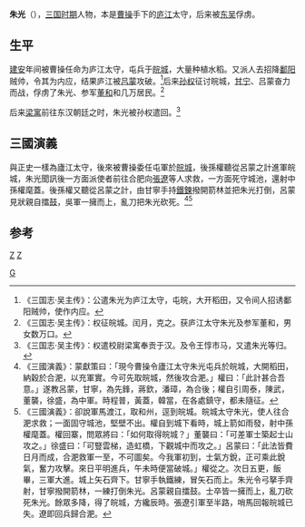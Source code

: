 '''朱光'''（{{bd|？||？||Z}}），[[三国时期|三国时期]]人物，本是[[曹操|曹操]]手下的[[庐江|庐江]]太守，后来被[[东吴_(三国)|东吴]]俘虏。
==生平==
[[建安_(东汉)|建安]]年间被曹操任命为庐江太守，屯兵于[[皖城|皖城]]，大量种植水稻。又派人去招降[[鄱阳|鄱阳]]贼帅，令其为内应，结果庐江被[[吕蒙|吕蒙]]攻破。<ref>《三国志·吴主传》：公遣朱光为庐江太守，屯皖，大开稻田，又令间人招诱鄱阳贼帅，使作内应。</ref>后来[[孙权|孙权]]征讨皖城，[[甘宁|甘宁]]、吕蒙奋力而战，俘虏了朱光、参军[[董和_(曹魏)|董和]]和几万居民。<ref>《三国志·吴主传》：权征皖城。闰月，克之。获庐江太守朱光及参军董和，男女数万口。</ref>

后来[[梁寓|梁寓]]前往东汉朝廷之时，朱光被孙权遣回。<ref>《三国志·吴主传》：权遣校尉梁寓奉贡于汉。及令王惇市马，又遣朱光等归。</ref>

==三國演義==
與正史一樣為廬江太守，後來被曹操委任屯軍於[[皖城|皖城]]，後孫權聽從呂蒙之計進軍皖城，朱光聞訊後一方面派使者前往合肥向[[張遼|張遼]]等人求救，一方面死守城池，還射中孫權麾蓋。後孫權又聽從呂蒙之計，由甘寧手持[[鐵鍊|鐵鍊]]撥開箭林並把朱光打倒，呂蒙見狀親自擂[[鼓|鼓]]，吳軍一擁而上，亂刀把朱光砍死。<ref>《三國演義》：蒙獻策曰：「現今曹操令廬江太守朱光屯兵於皖城，大開稻田，納穀於合淝，以充軍實。今可先取皖城，然後攻合淝。」權曰：「此計甚合吾意。」遂教呂蒙，甘寧，為先鋒，蔣欽，潘璋，為合後；權自引周泰，陳武，董襲，徐盛，為中軍。時程普，黃蓋，韓當，在各處鎮守，都未隨征。</ref><ref>《三國演義》：卻說軍馬渡江，取和州，逕到皖城。皖城太守朱光，使人往合淝求救；一面固守城池，堅壁不出。權自到城下看時，城上箭如雨發，射中孫權麾蓋。權回寨，問眾將曰：「如何取得皖城？」董襲曰：「可差軍士築起士山攻之。」徐盛曰：「可豎雲梯，造虹橋，下觀城中而攻之。」呂蒙曰：「此法皆費日月而成，合淝救軍一至，不可圖矣。今我軍初到，士氣方銳，正可乘此銳氣，奮力攻擊。來日平明進兵，午未時便當破城。」權從之。次日五更，飯畢，三軍大進。城上矢石齊下。甘寧手執鐵練，冒矢石而上。朱光令弓拏手齊射，甘寧撥開箭林，一練打倒朱光。呂蒙親自擂鼓。士卒皆一擁而上，亂刀砍死朱光。餘眾多降，得了皖城，方纔辰時。張遼引軍至半路，哨馬回報皖城已失。遼即回兵歸合淝。</ref>

==参考==
{{reflist}}
{{三国人物小作品}}
[[Category:朱姓|G]]
[[category:东汉军事人物|Z]]
[[category:三国军事人物|Z]]